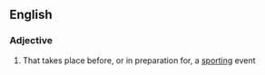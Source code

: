 ==English==

===Adjective===
{{en-adj|-}}

# That takes place before, or in preparation for, a [[sport]]ing event